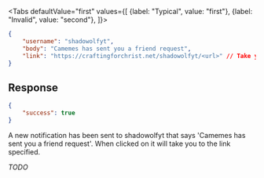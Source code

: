 <Tabs
    defaultValue="first"
    values={[
        {label: "Typical", value: "first"},
        {label: "Invalid", value: "second"},
    ]}>
<TabItem value="first">

```json
{
    "username": "shadowolfyt",
    "body": "Camemes has sent you a friend request",
    "link": "https://craftingforchrist.net/shadowolfyt/<url>" // Take you to the friend request
}
```

## Response

```json
{
    "success": true
}
```

A new notification has been sent to shadowolfyt that says 'Camemes has sent you
a friend request'. When clicked on it will take you to the link specified.

</TabItem>
<TabItem value="second">

*TODO*

</TabItem>
</Tabs>
